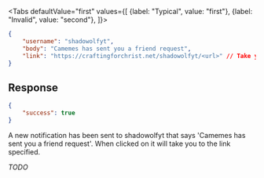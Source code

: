 <Tabs
    defaultValue="first"
    values={[
        {label: "Typical", value: "first"},
        {label: "Invalid", value: "second"},
    ]}>
<TabItem value="first">

```json
{
    "username": "shadowolfyt",
    "body": "Camemes has sent you a friend request",
    "link": "https://craftingforchrist.net/shadowolfyt/<url>" // Take you to the friend request
}
```

## Response

```json
{
    "success": true
}
```

A new notification has been sent to shadowolfyt that says 'Camemes has sent you
a friend request'. When clicked on it will take you to the link specified.

</TabItem>
<TabItem value="second">

*TODO*

</TabItem>
</Tabs>
